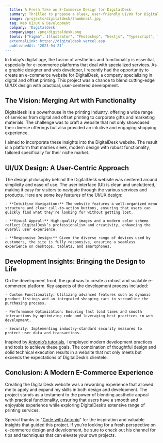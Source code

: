 ```yaml
---
  title: A Fresh Take on E-Commerce Design for DigitalDesk
  summary: Thrilled to propose a sleek, user-friendly UI/UX for DigitalDesk's eCommerce platform, combining top-tier design with advanced web development.
  image: /projects/digitaldesk/thumbnail.jpg
  tag: Web UI/UX & Development
  company: 'Digitaldesk'
  companyLogo: /png/digitaldesk.png
  tools: ["Figma", Illustrator", "Photoshop", "Nextjs", "Typescript", "MySQL"]
  externalLink: https://digitaldesk.vercel.app
  publishedAt: '2023-04-21'
---
```


In today’s digital age, the fusion of aesthetics and functionality is essential, especially for e-commerce platforms that deal with specialized services. As a graphic designer and web developer, I recently had the opportunity to create an e-commerce website for DigitalDesk, a company specializing in digital and offset printing. This project was a chance to blend cutting-edge UI/UX design with practical, user-centered development.

## The Vision: Merging Art with Functionality

Digitaldesk is a powerhouse in the printing industry, offering a wide range of services from digital and offset printing to corporate gifts and marketing materials. The challenge was to craft a website that not only showcased their diverse offerings but also provided an intuitive and engaging shopping experience.

I aimed to incorporate these insights into the DigitalDesk website. The result is a platform that marries sleek, modern design with robust functionality, tailored specifically for their niche market.

## UI/UX Design: A User-Centric Approach

The design philosophy behind the DigitalDesk website was centered around simplicity and ease of use. The user interface (UI) is clean and uncluttered, making it easy for visitors to navigate through the various services and products. Here are some key features of the UI/UX design:

    - **Intuitive Navigation:** The website features a well-organized menu structure and clear call-to-action buttons, ensuring that users can quickly find what they’re looking for without getting lost.

    - **Visual Appeal:** High-quality images and a modern color scheme reflect DigitalDesk’s professionalism and creativity, enhancing the overall user experience.

    - **Responsive Design:** Given the diverse range of devices used by customers, the site is fully responsive, ensuring a seamless experience on desktops, tablets, and smartphones.

## Development Insights: Bringing the Design to Life

On the development front, the goal was to create a robust and scalable e-commerce platform. Key aspects of the development process included:

    - Custom Functionality: Utilizing advanced features such as dynamic product listings and an integrated shopping cart to streamline the purchasing process.

    - Performance Optimization: Ensuring fast load times and smooth interactions by optimizing code and leveraging best practices in web development.

    - Security: Implementing industry-standard security measures to protect user data and transactions.

Inspired by [Antonio’s tutorials](https://www.codewithantonio.com/projects/ecommerce), I employed modern development practices and tools to achieve these goals. The combination of thoughtful design and solid technical execution results in a website that not only meets but exceeds the expectations of DigitalDesk’s clientele.

## Conclusion: A Modern E-Commerce Experience

Creating the DigitalDesk website was a rewarding experience that allowed me to apply and expand my skills in both design and development. The project stands as a testament to the power of blending aesthetic appeal with practical functionality, ensuring that users have a smooth and enjoyable experience while exploring DigitalDesk’s extensive range of printing services.

Special thanks to "[Code with Antonio](https://www.youtube.com/@codewithantonio)" for the inspiration and valuable insights that guided this project. If you're looking for a fresh perspective on e-commerce design and development, be sure to check out his channel for tips and techniques that can elevate your own projects.
